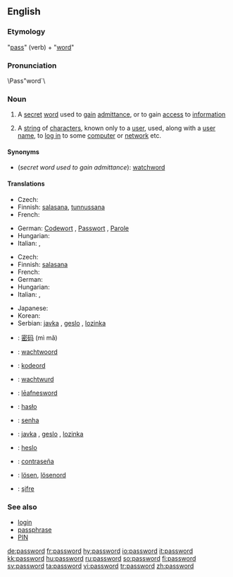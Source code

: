 ==English==

===Etymology===
"[[pass#Verb|pass]]" (verb) + "[[word]]"

===Pronunciation===
\Pass"word`\

===Noun===
{{wikipedia}}
{{en-noun}}

# A [[secret]] [[word]] used to [[gain]] [[admittance]], or to gain [[access]] to [[information]]
# {{computing}} A [[string]] of [[character]]s, known only to a [[user]], used, along with a [[user name]], to [[log in]] to some [[computer]] or [[network]] etc.

====Synonyms====
* (''secret word used to gain admittance''): [[watchword]]

====Translations====
{{trans-top|secret word used to gain admittance}}
* Czech: {{t-|cs|heslo|n}}
* Finnish: [[salasana]], [[tunnussana]]
*French: {{t+|fr|mot de passe|m}}
{{trans-mid}}
* German: [[Codewort]] {{m}}, [[Passwort]] {{n}}, [[Parole]] {{f}}
* Hungarian: {{t|hu|jelszó}}
* Italian: {{t+|it|parola d'ordine|f}}, {{t-|it|parola chiave|f}}
{{trans-bottom}}

{{trans-top|computing: string of characters known only to a user}}
* Czech: {{t-|cs|heslo|n}}
* Finnish: [[salasana]]
*French: {{t+|fr|mot de passe|m}}
* German: {{t+|de|Passwort|n}}
* Hungarian: {{t|hu|jelszó}}
* Italian: {{t-|it|parola chiave|f}}, {{t+|it|password|f}}
{{trans-mid}}
* Japanese: {{t-|ja|パスワード|tr=pasuwādo|sc=Jpan}}
* Korean: {{ko-inline|암호|amho}}
* Serbian: [[javka]] {{f}}, [[geslo]] {{n}}, [[lozinka]] {{f}}
{{trans-bottom}}

{{checktrans-top}}
*{{ttbc|Chinese}}: [[密码]] (mì mǎ)
*{{ttbc|Dutch}}: [[wachtwoord]] {{n}}
*{{ttbc|Danish}}: [[kodeord]] {{n}}
*{{ttbc|Frisian}}: [[wachtwurd]] {{n}}
*{{ttbc|Old English}}: [[leafnesword|lēafnesword]] {{n}}
*{{ttbc|Polish}}: [[hasło]] {{n}}
{{checktrans-mid}}
*{{ttbc|Portuguese}}: [[senha]]
*{{ttbc|Serbian}}: [[javka]] {{f}}, [[geslo]] {{n}}, [[lozinka]] {{f}}
*{{ttbc|Slovak}}: [[heslo]] {{n}}
*{{ttbc|Spanish}}: [[contraseña]]
*{{ttbc|Swedish}}: [[lösen]], [[lösenord]]
*{{ttbc|Turkish}}: [[şifre]]
{{checktrans-bottom}}

===See also===
* [[login]]
* [[passphrase]]
* [[PIN]]

[[de:password]]
[[fr:password]]
[[hy:password]]
[[io:password]]
[[it:password]]
[[kk:password]]
[[hu:password]]
[[ru:password]]
[[so:password]]
[[fi:password]]
[[sv:password]]
[[ta:password]]
[[vi:password]]
[[tr:password]]
[[zh:password]]